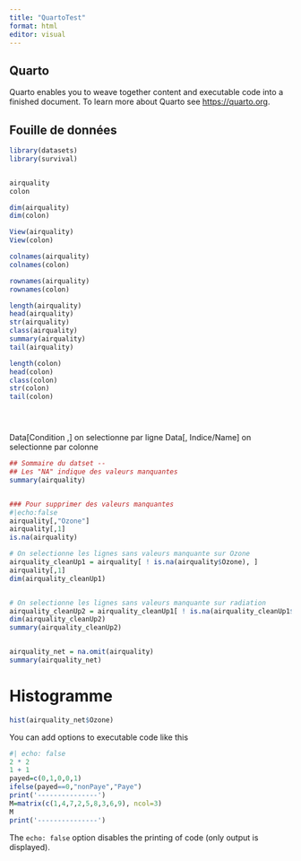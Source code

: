```yaml
---
title: "QuartoTest"
format: html
editor: visual
---
```


## Quarto

Quarto enables you to weave together content and executable code into a finished document. To learn more about Quarto see <https://quarto.org>.

## Fouille de données

```r

library(datasets)
library(survival)


airquality
colon

dim(airquality)
dim(colon)

View(airquality)
View(colon)

colnames(airquality)
colnames(colon)

rownames(airquality)
rownames(colon)

length(airquality)
head(airquality)
str(airquality)
class(airquality)
summary(airquality)
tail(airquality)

length(colon)
head(colon)
class(colon)
str(colon)
tail(colon)





```

Data[Condition ,] on selectionne par ligne
Data[, Indice/Name] on selectionne par colonne
```r
## Sommaire du datset --
## Les "NA" indique des valeurs manquantes
summary(airquality)


### Pour supprimer des valeurs manquantes 
#|echo:false
airquality[,"Ozone"]
airquality[,1]
is.na(airquality)

# On selectionne les lignes sans valeurs manquante sur Ozone
airquality_cleanUp1 = airquality[ ! is.na(airquality$Ozone), ]
airquality[,1]
dim(airquality_cleanUp1)


# On selectionne les lignes sans valeurs manquante sur radiation
airquality_cleanUp2 = airquality_cleanUp1[ ! is.na(airquality_cleanUp1$Radiation), ]
dim(airquality_cleanUp2)
summary(airquality_cleanUp2)


airquality_net = na.omit(airquality)
summary(airquality_net)
```


# Histogramme

```r
hist(airquality_net$Ozone)
```
You can add options to executable code like this

```r
#| echo: false
2 * 2
1 + 1
payed=c(0,1,0,0,1)
ifelse(payed==0,"nonPaye","Paye")
print('---------------')
M=matrix(c(1,4,7,2,5,8,3,6,9), ncol=3)
M
print('---------------')
```

The `echo: false` option disables the printing of code (only output is displayed).
